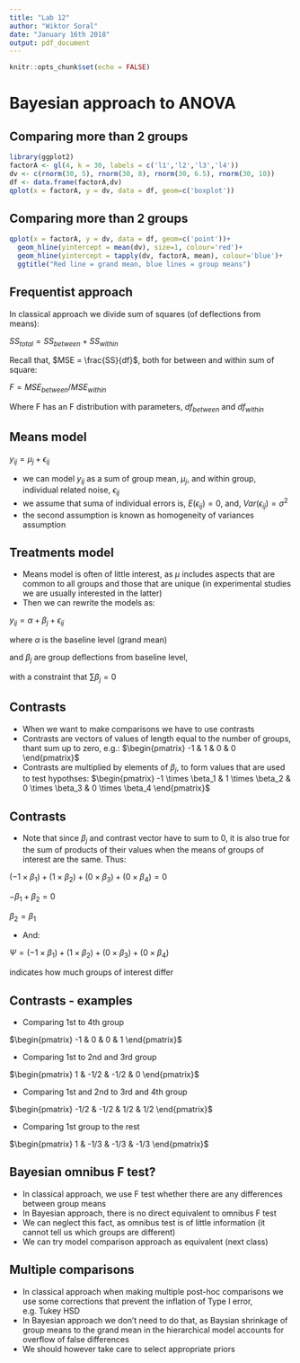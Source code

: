 ```yaml
---
title: "Lab 12"
author: "Wiktor Soral"
date: "January 16th 2018"
output: pdf_document
---
```


```r
knitr::opts_chunk$set(echo = FALSE)
```

# Bayesian approach to ANOVA

## Comparing more than 2 groups

```r
library(ggplot2)
factorA <- gl(4, k = 30, labels = c('l1','l2','l3','l4'))
dv <- c(rnorm(30, 5), rnorm(30, 8), rnorm(30, 6.5), rnorm(30, 10))
df <- data.frame(factorA,dv)
qplot(x = factorA, y = dv, data = df, geom=c('boxplot'))
```

## Comparing more than 2 groups

```r
qplot(x = factorA, y = dv, data = df, geom=c('point'))+
  geom_hline(yintercept = mean(dv), size=1, colour='red')+
  geom_hline(yintercept = tapply(dv, factorA, mean), colour='blue')+
  ggtitle("Red line = grand mean, blue lines = group means")
```


## Frequentist approach

In classical approach we divide sum of squares (of deflections from means):

$SS_{total} = SS_{between} + SS_{within}$

Recall that, $MSE = \frac{SS}{df}$, both for between and within sum of square:

$F = MSE_{between}/MSE_{within}$

Where F has an F distribution with parameters, $df_{between}$ and $df_{within}$


## Means model

$y_{ij} = \mu_j + \epsilon_{ij}$

- we can model $y_{ij}$ as a sum of group mean, $\mu_j$, and within group, individual related noise, $\epsilon_{ij}$
- we assume that suma of individual errors is, $E(\epsilon_{ij}) = 0$, and, $Var(\epsilon_{ij}) = \sigma^2$
- the second assumption is known as homogeneity of variances assumption

## Treatments model

- Means model is often of little interest, as $\mu$ includes aspects that are common to all groups and those that are unique (in experimental studies we are usually interested in the latter)
- Then we can rewrite the models as:

$y_{ij} = \alpha + \beta_j + \epsilon_{ij}$

where $\alpha$ is the baseline level (grand mean) 

and $\beta_j$ are group deflections from baseline level, 

with a constraint that $\sum \beta_j = 0$

## Contrasts

- When we want to make comparisons we have to use contrasts
- Contrasts are vectors of values of length equal to the number of groups, thant sum up to zero, e.g.:
$\begin{pmatrix}
-1 & 1 & 0 & 0
\end{pmatrix}$
- Contrasts are multiplied by elements of $\beta_j$, to form values that are used to test hypothses:
$\begin{pmatrix}
-1 \times \beta_1 & 1 \times \beta_2 & 0 \times \beta_3 & 0 \times \beta_4
\end{pmatrix}$

## Contrasts

- Note that since $\beta_j$ and contrast vector have to sum to 0, it is also true for the sum of products of their values when the means of groups of interest are the same. Thus:

$(-1 \times \beta_1) + (1 \times \beta_2) + (0 \times \beta_3) +(0 \times \beta_4) = 0$

$-\beta_1 + \beta_2 = 0$

$\beta_2 = \beta_1$

- And:

$\Psi = (-1 \times \beta_1) + (1 \times \beta_2) + (0 \times \beta_3) +(0 \times \beta_4)$

indicates how much groups of interest differ

## Contrasts - examples

- Comparing 1st to 4th group

$\begin{pmatrix}
-1 & 0 & 0 & 1
\end{pmatrix}$

- Comparing 1st to 2nd and 3rd group

$\begin{pmatrix}
1 & -1/2 & -1/2 & 0
\end{pmatrix}$

- Comparing 1st and 2nd to 3rd and 4th group

$\begin{pmatrix}
-1/2 & -1/2 & 1/2 & 1/2
\end{pmatrix}$

- Comparing 1st group to the rest

$\begin{pmatrix}
1 & -1/3 & -1/3 & -1/3
\end{pmatrix}$

## Bayesian omnibus F test?

- In classical approach, we use F test whether there are any differences between group means
- In Bayesian approach, there is no direct equivalent to omnibus F test
- We can neglect this fact, as omnibus test is of little information (it cannot tell us which groups are different)
- We can try model comparison approach as equivalent (next class)

## Multiple comparisons

- In classical approach when making multiple post-hoc comparisons we use some corrections that prevent the inflation of Type I error, e.g. Tukey HSD
- In Bayesian approach we don't need to do that, as Baysian shrinkage of group means to the grand mean in the hierarchical model accounts for overflow of false differences
- We should however take care to select appropriate priors

